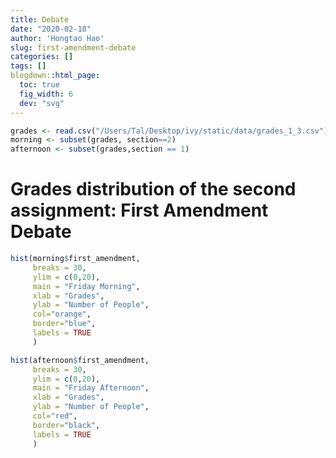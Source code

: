 ```yaml
---
title: Debate
date: "2020-02-18"
author: 'Hongtao Hao'
slug: first-amendment-debate
categories: []
tags: []
blogdown::html_page:
  toc: true
  fig_width: 6
  dev: "svg"
---
```


```r
grades <- read.csv("/Users/Tal/Desktop/ivy/static/data/grades_1_3.csv")
morning <- subset(grades, section==2)
afternoon <- subset(grades,section == 1)
```


# Grades distribution of the second assignment: First Amendment Debate

```r
hist(morning$first_amendment,
     breaks = 30,
     ylim = c(0,20),
     main = "Friday Morning",
     xlab = "Grades",
     ylab = "Number of People",
     col="orange",
     border="blue",
     labels = TRUE
     )
```

```r
hist(afternoon$first_amendment,
     breaks = 30,
     ylim = c(0,20),
     main = "Friday Afternoon",
     xlab = "Grades",
     ylab = "Number of People",
     col="red",
     border="black",
     labels = TRUE
     )
```

